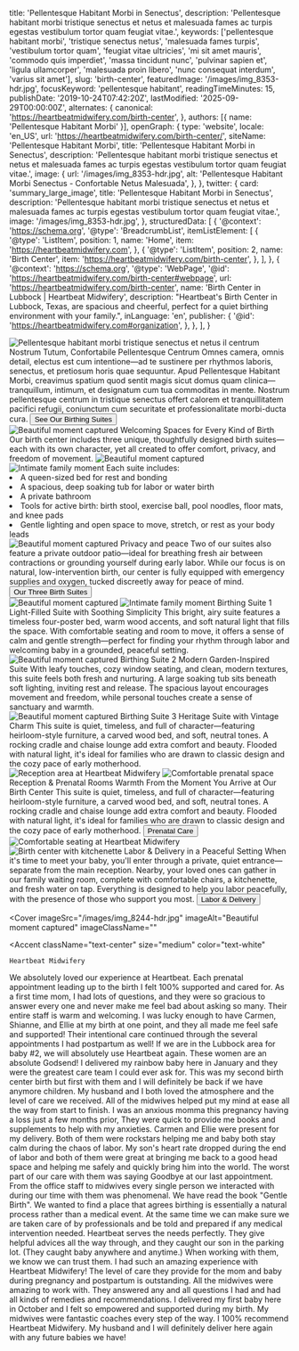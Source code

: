   title: 'Pellentesque Habitant Morbi in Senectus',
  description: 'Pellentesque habitant morbi tristique senectus et netus et malesuada fames ac turpis egestas vestibulum tortor quam feugiat vitae.',
  keywords: ['pellentesque habitant morbi', 'tristique senectus netus', 'malesuada fames turpis', 'vestibulum tortor quam', 'feugiat vitae ultricies', 'mi sit amet mauris', 'commodo quis imperdiet', 'massa tincidunt nunc', 'pulvinar sapien et', 'ligula ullamcorper', 'malesuada proin libero', 'nunc consequat interdum', 'varius sit amet'],
  slug: 'birth-center',
  featuredImage: '/images/img_8353-hdr.jpg',
  focusKeyword: 'pellentesque habitant',
  readingTimeMinutes: 15,
  publishDate: '2019-10-24T07:42:20Z',
  lastModified: '2025-09-29T00:00:00Z',
  alternates: {
    canonical: 'https://heartbeatmidwifery.com/birth-center',
  },
  authors: [{ name: 'Pellentesque Habitant Morbi' }],
  openGraph: {
    type: 'website',
    locale: 'en_US',
    url: 'https://heartbeatmidwifery.com/birth-center/',
    siteName: 'Pellentesque Habitant Morbi',
    title: 'Pellentesque Habitant Morbi in Senectus',
    description: 'Pellentesque habitant morbi tristique senectus et netus et malesuada fames ac turpis egestas vestibulum tortor quam feugiat vitae.',
    image: {
      url: '/images/img_8353-hdr.jpg',
      alt: 'Pellentesque Habitant Morbi Senectus - Confortable Netus Malesuada',
    },
  },
  twitter: {
    card: 'summary_large_image',
    title: 'Pellentesque Habitant Morbi in Senectus',
    description: 'Pellentesque habitant morbi tristique senectus et netus et malesuada fames ac turpis egestas vestibulum tortor quam feugiat vitae.',
    image: '/images/img_8353-hdr.jpg',
  },
  structuredData: [
    {
      '@context': 'https://schema.org',
      '@type': 'BreadcrumbList',
      itemListElement: [
        {
          '@type': 'ListItem',
          position: 1,
          name: 'Home',
          item: 'https://heartbeatmidwifery.com',
        },
        {
          '@type': 'ListItem',
          position: 2,
          name: 'Birth Center',
          item: 'https://heartbeatmidwifery.com/birth-center',
        },
      ],
    },
    {
      '@context': 'https://schema.org',
      '@type': 'WebPage',
      '@id': 'https://heartbeatmidwifery.com/birth-center#webpage',
      url: 'https://heartbeatmidwifery.com/birth-center',
      name: 'Birth Center in Lubbock | Heartbeat Midwifery',
      description: "Heartbeat's Birth Center in Lubbock, Texas, are spacious and cheerful, perfect for a quiet birthing environment with your family.",
      inLanguage: 'en',
      publisher: {
        '@id': 'https://heartbeatmidwifery.com#organization',
      },
    },
  ],
}


<Navbar />

<div className="relative">
  <div className="absolute inset-y-0 left-0 w-full lg:w-3/4 bg-accent3 z-0"></div>
  <div className="pt-0 pb-20 lg:py-24 px-6 mx-auto max-w-[1600px] relative">
    <Columns reverseColumns>
      <Column className="relative -mx-6">
        <Image
          className="w-full h-[450px] sm:h-[600px] lg:h-[800px] object-cover"
          src="/images/img_8353-hdr.jpg"
          alt="Pellentesque habitant morbi tristique senectus et netus"
          rounded="rounded-none"
          size="large"
          lazy={false}
        />
        <Accent className="absolute hidden lg:block -bottom-10 lg:bottom-auto left-6 lg:-top-20 lg:-left-40 transform -rotate-12">il centrum</Accent>
      </Column>
      <Column className="mx-auto max-w-2xl lg:max-w-7xl">
        <Heading
          as="h1"
          className="max-w-2xl"
        >
          Nostrum Tutum, Confortabile Pellentesque Centrum
        </Heading>
        <Paragraph>Omnes camera, omnis detail, electus est cum intentione—ad te sustinere per rhythmos laboris, senectus, et pretiosum horis quae sequuntur.</Paragraph>
        <Paragraph>Apud Pellentesque Habitant Morbi, creavimus spatium quod sentit magis sicut domus quam clinica—tranquillum, intimum, et designatum cum tua commoditas in mente. Nostrum pellentesque centrum in tristique senectus offert calorem et tranquillitatem pacifici refugii, coniunctum cum securitate et professionalitate morbi-ducta cura.</Paragraph>
        <Buttons className="">
          <Button
            href="#services"
            icon="heroicons:arrow-down-16-solid"
            iconPlacement="after"
          >
            See Our Birthing Suites
          </Button>
        </Buttons>
      </Column>
    </Columns>
  </div>
</div>

<Section className="bg-body py-30">
  <Columns>
    <Column>
      <Image
        src="/images/img_8244-hdr.jpg"
        alt="Beautiful moment captured"
        className="object-cover"
        size="large"
      />
    </Column>
    <Column>
      <Heading
        as="h2"
        id="services"
      >
        Welcoming Spaces for Every Kind of Birth
      </Heading>
      <Paragraph>Our birth center includes three unique, thoughtfully designed birth suites—each with its own character, yet all created to offer comfort, privacy, and freedom of movement.</Paragraph>
    </Column>
  </Columns>
  <Columns
    reverseColumns
    className="mt-30"
  >
    <Column className="aspect-[8/7] relative">
      <Image
        src="/images/heartbeat-20.jpg"
        alt="Beautiful moment captured"
        className="absolute bottom-0 right-0 z-10 w-[75%] object-cover"
        size="large"
      />
      <Image
        src="/images/img_8260-hdr.jpg"
        alt="Intimate family moment"
        className="w-[65%] absolute top-0 left-0 object-cover shadow-2xl"
        rounded="rounded-b-none rounded-t-full"
        size="large"
      />
    </Column>
    <Column>
      <Heading as="h3">Each suite includes:</Heading>
      <List className="mb-8">
        <Li>A queen-sized bed for rest and bonding</Li>
        <Li>A spacious, deep soaking tub for labor or water birth</Li>
        <Li>A private bathroom</Li>
        <Li>Tools for active birth: birth stool, exercise ball, pool noodles, floor mats, and knee pads</Li>
        <Li>Gentle lighting and open space to move, stretch, or rest as your body leads</Li>
      </List>
    </Column>
  </Columns>
  <Columns className="mt-20">
    <Column className="relative">
      <Image
        src="/images/img_7974-scaled0.jpg"
        alt="Beautiful moment captured"
        className="object-cover"
        rounded="rounded-r-full"
        size="large"
      />
    </Column>
    <Column>
      <Heading as="h3">Privacy and peace</Heading>
      <Paragraph>Two of our suites also feature a private outdoor patio—ideal for breathing fresh air between contractions or grounding yourself during early labor.</Paragraph>
      <Paragraph>While our focus is on natural, low-intervention birth, our center is fully equipped with emergency supplies and oxygen, tucked discreetly away for peace of mind.</Paragraph>
      <Buttons>
        <Button
          variant="primary"
          href="#birth-suites"
          icon="heroicons:arrow-down-16-solid"
          iconPlacement="after"
        >
          Our Three Birth Suites
        </Button>
      </Buttons>
    </Column>
  </Columns>
</Section>

<Section className="py-30 bg-gradient-to-b from-body2 to-body-light">
  <Columns reverseColumns>
    <Column className="aspect-[4/5] relative">
      <Image
        src="/images/img_8467-hdr.jpg"
        alt="Beautiful moment captured"
        className="absolute bottom-0 left-0 z-10 w-[75%] object-cover"
        size="large"
      />
      <Image
        src="/images/heartbeat-13-scaled0.jpg"
        alt="Intimate family moment"
        className="w-[65%] absolute top-0 right-0 object-cover shadow-2xl"
        rounded="rounded-b-none rounded-t-full"
        size="large"
      />
    </Column>
    <Column>
      <Heading
        as="h2"
        styleAs="h3"
        id="birth-suites"
      >
        Birthing Suite 1
      </Heading>
      <Heading
        as="h3"
        styleAs="h2"
      >
        Light-Filled Suite with Soothing Simplicity
      </Heading>
      <Paragraph>This bright, airy suite features a timeless four-poster bed, warm wood accents, and soft natural light that fills the space. With comfortable seating and room to move, it offers a sense of calm and gentle strength—perfect for finding your rhythm through labor and welcoming baby in a grounded, peaceful setting.</Paragraph>
    </Column>
  </Columns>
  <Gallery
    columns={5}
    align="none"
    className="mt-20"
  >
    <GalleryItem
      src="/images/heartbeat-18.jpg"
      size="large"
    />
    <GalleryItem
      src="/images/img_8470-hdr.jpg"
      size="large"
    />
    <GalleryItem
      src="/images/heartbeat-17-scaled0.jpg"
      size="large"
    />
    <GalleryItem
      src="/images/heartbeat-15-scaled0.jpg"
      size="large"
    />
    <GalleryItem
      src="/images/img_8479-hdr.jpg"
      size="large"
    />
    <GalleryItem
      src="/images/heartbeat-16.jpg"
      size="large"
    />
    <GalleryItem
      src="/images/img_8473-hdr.jpg"
      size="large"
    />
  </Gallery>
</Section>

<Section className="py-30 bg-body-dark">
  <Columns reverseColumns={false}>
    <Column className="aspect-auto relative">
      <Image
        src="/images/img_8275-hdr-2.jpg"
        alt="Beautiful moment captured"
        className="object-cover"
        size="large"
      />
    </Column>
    <Column>
      <Heading
        as="h2"
        styleAs="h3"
      >
        Birthing Suite 2
      </Heading>
      <Heading
        as="h3"
        styleAs="h2"
      >
        Modern Garden-Inspired Suite
      </Heading>
      <Paragraph>With leafy touches, cozy window seating, and clean, modern textures, this suite feels both fresh and nurturing. A large soaking tub sits beneath soft lighting, inviting rest and release. The spacious layout encourages movement and freedom, while personal touches create a sense of sanctuary and warmth.</Paragraph>
    </Column>
  </Columns>
  <Gallery
    columns={5}
    align="none"
    className="mt-20"
  >
    <GalleryItem
      src="/images/heartbeat-5-scaled0.jpg"
      size="large"
    />
    <GalleryItem
      src="/images/heartbeat-16.jpg"
      size="large"
    />
    <GalleryItem
      src="/images/img_8244-hdr.jpg"
      size="large"
    />
    <GalleryItem
      src="/images/img_8260-hdr.jpg"
      size="large"
    />
    <GalleryItem
      src="/images/img_8250-hdr-2.jpg"
      size="large"
    />
    <GalleryItem
      src="/images/heartbeat-5-scaled0.jpg"
      size="large"
    />
    <GalleryItem
      src="/images/img_8272-hdr-scaled0.jpg"
      size="large"
    />
    <GalleryItem
      src="/images/img_8269-hdr.jpg"
      size="large"
    />
  </Gallery>
</Section>

<Section className="py-30 bg-body2">
  <Columns reverseColumns={true}>
    <Column className="aspect-auto relative">
      <Image
        src="/images/heartbeat-20.jpg"
        alt="Beautiful moment captured"
        className="object-cover"
        rounded="rounded-t-full"
        size="large"
      />
    </Column>
    <Column>
      <Heading
        as="h2"
        styleAs="h3"
      >
        Birthing Suite 3
      </Heading>
      <Heading
        as="h3"
        styleAs="h2"
      >
        Heritage Suite with Vintage Charm
      </Heading>
      <Paragraph>This suite is quiet, timeless, and full of character—featuring heirloom-style furniture, a carved wood bed, and soft, neutral tones. A rocking cradle and chaise lounge add extra comfort and beauty. Flooded with natural light, it&apos;s ideal for families who are drawn to classic design and the cozy pace of early motherhood.</Paragraph>
    </Column>
  </Columns>
  <Gallery
    columns={3}
    align="none"
    className="mt-20"
  >
    <GalleryItem
      src="/images/heartbeat-20.jpg"
      size="large"
    />
    <GalleryItem
      src="/images/img_8470-hdr.jpg"
      size="large"
    />
    <GalleryItem
      src="/images/img_8269-hdr.jpg"
      size="large"
    />
    <GalleryItem
      src="/images/img_8473-hdr.jpg"
      size="large"
    />
    <GalleryItem
      src="/images/heartbeat-17-scaled0.jpg"
      size="large"
    />
    <GalleryItem
      src="/images/img_8479-hdr.jpg"
      size="large"
    />
    <GalleryItem
      src="/images/heartbeat-18.jpg"
      size="large"
    />
    <GalleryItem
      src="/images/heartbeat-15-scaled0.jpg"
      size="large"
    />
  </Gallery>
</Section>

<Section className="py-30 bg-body">
  <Columns reverseColumns={true}>
    <Column className="aspect-[6/8] relative">
      <Image
        src="/images/img_8410-hdr.jpg"
        alt="Reception area at Heartbeat Midwifery"
        className="absolute bottom-0 right-0 z-10 w-[75%] object-cover"
        size="large"
      />
      <Image
        src="/images/img_8483.jpg"
        alt="Comfortable prenatal space"
        className="w-[65%] absolute top-0 left-0 object-cover shadow-2xl"
        rounded="rounded-b-none rounded-t-full"
        size="large"
      />
    </Column>
    <Column>
      <Heading
        as="h2"
        styleAs="h3"
        color="text-gray-600"
        margin="mb-4"
      >
        Reception & Prenatal Rooms
      </Heading>
      <Heading
        as="h3"
        styleAs="h2"
      >
        Warmth From the Moment You Arrive at Our Birth Center
      </Heading>
      <Paragraph>This suite is quiet, timeless, and full of character—featuring heirloom-style furniture, a carved wood bed, and soft, neutral tones. A rocking cradle and chaise lounge add extra comfort and beauty. Flooded with natural light, it&apos;s ideal for families who are drawn to classic design and the cozy pace of early motherhood.</Paragraph>
      <Buttons>
        <Button
          variant="primary"
          href="/prenatal-care"
          icon="heroicons:arrow-right-16-solid"
          iconPlacement="after"
        >
          Prenatal Care
        </Button>
      </Buttons>
    </Column>
  </Columns>
  <Gallery
    columns={5}
    align="none"
    className="mt-20"
  >
    <GalleryItem
      src="/images/img_8383-hdr.jpg"
      size="large"
    />
    <GalleryItem
      src="/images/img_8407-hdr.jpg"
      size="large"
    />
    <GalleryItem
      src="/images/img_8392-hdr.jpg"
      size="large"
    />
    <GalleryItem
      src="/images/img_8383-hdr.jpg"
      size="large"
    />
    <GalleryItem
      src="/images/img_8410-hdr.jpg"
      size="large"
    />
    <GalleryItem
      src="/images/img_8401-hdr.jpg"
      size="large"
    />
    <GalleryItem
      src="/images/img_8386-hdr.jpg"
      size="large"
    />
    <GalleryItem
      src="/images/img_8389-hdr.jpg"
      size="large"
    />
    <GalleryItem
      src="/images/img_8380-hdr-2.jpg"
      size="large"
    />
  </Gallery>
</Section>

<Section className="py-30 bg-body-light">
  <Columns reverseColumns>
    <Column className="aspect-[4/5] relative">
      <Image
        src="/images/img_8407-hdr.jpg"
        alt="Comfortable seating at Heartbeat Midwifery"
        className="absolute bottom-0 left-0 z-10 w-[75%] object-cover"
        size="large"
      />
      <Image
        src="/images/heartbeat-8.jpg"
        alt="Birth center with kitchenette"
        className="w-[65%] absolute top-0 right-0 object-cover shadow-2xl"
        rounded="rounded-b-none rounded-t-full"
        size="large"
      />
    </Column>
    <Column>
      <Heading as="h2">Labor & Delivery in a Peaceful Setting</Heading>
      <Paragraph>When it&apos;s time to meet your baby, you&apos;ll enter through a private, quiet entrance—separate from the main reception. Nearby, your loved ones can gather in our family waiting room, complete with comfortable chairs, a kitchenette, and fresh water on tap. Everything is designed to help you labor peacefully, with the presence of those who support you most.</Paragraph>
      <Buttons>
        <Button
          variant="primary"
          href="/labor-delivery"
          icon="heroicons:arrow-right-16-solid"
          iconPlacement="after"
        >
          Labor & Delivery
        </Button>
      </Buttons>
    </Column>
  </Columns>
</Section>

<Cover
  imageSrc="/images/img_8244-hdr.jpg"
  imageAlt="Beautiful moment captured"
  imageClassName=""
>
  <Accent
    className="text-center"
    size="medium"
    color="text-white"
  >
    Heartbeat Midwifery
  </Accent>
</Cover>

<Section className="bg-body2 py-20">
  <FancyHeading
    text="Happy words"
    accent="from happy clients"
  />
  <Swiper>
    <Testimonial1
      img="/images/ashley-musick-1.jpg"
      cite="Ashley Musick"
    >
      <Quote>We absolutely loved our experience at Heartbeat. Each prenatal appointment leading up to the birth I felt 100% supported and cared for. As a first time mom, I had lots of questions, and they were so gracious to answer every one and never make me feel bad about asking so many. Their entire staff is warm and welcoming. I was lucky enough to have Carmen, Shianne, and Ellie at my birth at one point, and they all made me feel safe and supported! Their intentional care continued through the several appointments I had postpartum as well! If we are in the Lubbock area for baby #2, we will absolutely use Heartbeat again.</Quote>
    </Testimonial1>
    <Testimonial1
      img="/images/carrie-rincones.jpg"
      cite="Carrie Rincones"
    >
      <Quote>These women are an absolute Godsend! I delivered my rainbow baby here in January and they were the greatest care team I could ever ask for. This was my second birth center birth but first with them and I will definitely be back if we have anymore children. My husband and I both loved the atmosphere and the level of care we received. All of the midwives helped put my mind at ease all the way from start to finish. I was an anxious momma this pregnancy having a loss just a few months prior, They were quick to provide me books and supplements to help with my anxieties. Carmen and Ellie were present for my delivery. Both of them were rockstars helping me and baby both stay calm during the chaos of labor. My son's heart rate dropped during the end of labor and both of them were great at bringing me back to a good head space and helping me safely and quickly bring him into the world. The worst part of our care with them was saying Goodbye at our last appointment. From the office staff to midwives every single person we interacted with during our time with them was phenomenal.</Quote>
    </Testimonial1>
    <Testimonial1
      img="/images/fei-pan.jpg"
      cite="Fei Pan"
    >
      <Quote>We have read the book "Gentle Birth". We wanted to find a place that agrees birthing is essentially a natural process rather than a medical event. At the same time we can make sure we are taken care of by professionals and be told and prepared if any medical intervention needed. Heartbeat serves the needs perfectly. They give helpful advices all the way through, and they caught our son in the parking lot. (They caught baby anywhere and anytime.) When working with them, we know we can trust them.</Quote>
    </Testimonial1>
    <Testimonial1
      img="/images/karsen-west.jpg"
      cite="Karsen West"
    >
      <Quote>I had such an amazing experience with Heartbeat Midwifery! The level of care they provide for the mom and baby during pregnancy and postpartum is outstanding. All the midwives were amazing to work with. They answered any and all questions I had and had all kinds of remedies and recommendations. I delivered my first baby here in October and I felt so empowered and supported during my birth. My midwives were fantastic coaches every step of the way. I 100% recommend Heartbeat Midwifery. My husband and I will definitely deliver here again with any future babies we have!</Quote>
    </Testimonial1>
  </Swiper>
</Section>

